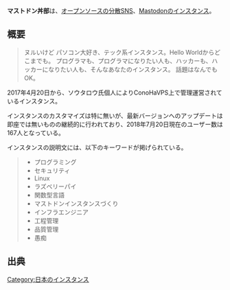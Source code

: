 {{DISPLAYTITLE:マストドン丼部}}
{{Infobox instance
| Name          = マストドン丼部
| <!-- Image         = [[ファイル:Mastodon_logo.png|120px|Mastodon]] -->
| Domain        = https://mstdn.glorificatio.org
| Admin         = {{Account|instance=mstdn.glorificatio.org|user=glorificatio|link=T}}
| <!-- Moderator     = モデレーター, モデレーター, モデレーター -->
| Country       = 日本
| Start         = 2017年4月20日<ref>{{toot|mstdn.glorificatio.org|glorificatio|1}}</ref>
| Kifu          = https://enty.jp/sCF5WVGviEnm
| <!-- SourceCode    = https://github.com/tootsuite/mastodon -->
| <!-- Alias         = 愛称, 愛称, 愛称 -->
}}'''マストドン丼部'''は、[[オープンソース]]の[[分散SNS]]、[[Mastodon]]の[[インスタンス]]。

== 概要 ==
<blockquote>
ヌルいけど パソコン大好き、テック系インスタンス。Hello Worldからどこまでも。 プログラマも、プログラマになりたい人も、ハッカーも、ハッカーになりたい人も、そんなあなたのインスタンス。 話題はなんでもOK。
</blockquote>

2017年4月20日から、ソウタロウ氏個人によりConoHaVPS上で管理運営されているインスタンス。

インスタンスのカスタマイズは特に無いが、最新バージョンへのアップデートは即座では無いものの継続的に行われており、2018年7月20日現在のユーザー数は167人となっている。

インスタンスの説明文には、以下のキーワードが掲げられている。
<blockquote>
* プログラミング
* セキュリティ
* Linux
* ラズベリーパイ
* 関数型言語
* マストドンインスタンスづくり
* インフラエンジニア
* 工程管理
* 品質管理
* 愚痴
</blockquote>

== 出典 ==
<references />

[[Category:日本のインスタンス]]